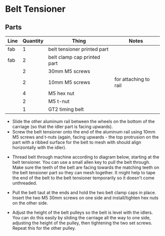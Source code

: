 
# Belt Tensioner

## Parts

| Line | Quantity | Thing                            | Notes                                          |
| ---- | -------- | -------------------------------- | ---------------------------------------------- |
| fab  | 1		  | belt tensioner printed part		 |												  |
| fab  | 2 		  | belt clamp cap printed part		 |												  |
|      | 2		  | 30mm M5 screws					 |												  |
|      | 2        | 10mm M5 screws					 |for attaching to rail							  |
|      | 4		  | M5 hex nut						 |												  |
|      | 2		  | M5 t-nut						 |												  |
|      | 1		  | GT2 timing belt					 |												  |

- Slide the other aluminum rail between the wheels on the bottom of the carriage (so that the idler part is facing upwards).
- Screw the belt tensioner onto the end of the aluminum rail using 10mm M5 screws and t-nuts (again, facing upwards - the top protrusion on the part with a ribbed surface for the belt to mesh with should align horizontally with the idler).


<HImg src={imgBeltTensionerPosition} />
<HImg src={imgBeltTensioner2} />

- Thread belt through machine according to diagram below, starting at the belt tensioner. You can use a small allen key to pull the belt through. Make sure the teeth of the belt are facing towards the matching teeth on the belt tensioner part so they can mesh together. It might help to tape the end of the belt to the belt tensioner temporarily so it doesn't come unthreaded.

<HImg src={imgBeltPath} alt="traced belt path" />
<HImg src={imgBelt2} />

- Pull the belt taut at the ends and hold the two belt clamp caps in place. Insert the two M5 30mm screws on one side and install/tighten hex nuts on the other side.

<HImg src={imgBeltClamp} />

- Adjust the height of the belt pulleys so the belt is level with the idlers. You can do this easily by sliding the carriage all the way to one side, adjusting the height of the pulley, then tightening the two set screws. Repeat this for the other pulley.